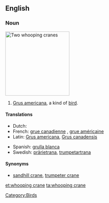 ==English==
{{wikipedia|Whooping crane}}

===Noun===
[[Image:WhoopingCrane23.jpg|thumb|right|200px|Two whooping cranes]]
{{en-noun|sg=[[whooping]] [[crane]]}}

# [[wikispecies:Grus americana|Grus americana]], a kind of [[bird]].

====Translations====
{{trans-top|Grus americana}}
* Dutch: {{t+|nl|kraanvogel|m}}
* French: [[grue canadienne]] {{f}}, [[grue américaine]] {{f}}
* Latin: [[Grus americana]], [[Grus canadensis]]
{{trans-mid}}
* Spanish: [[grulla blanca]] {{f}}
* Swedish: [[prärietrana]], [[trumpetartrana]]
{{trans-bottom}}

====Synonyms====
* [[sandhill crane]], [[trumpeter crane]]

[[Category:Birds]]

[[et:whooping crane]]
[[ta:whooping crane]]